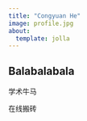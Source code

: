 ```yaml
---
title: "Congyuan He"
image: profile.jpg
about:
  template: jolla
---
```


## Balabalabala

学术牛马

在线搬砖
